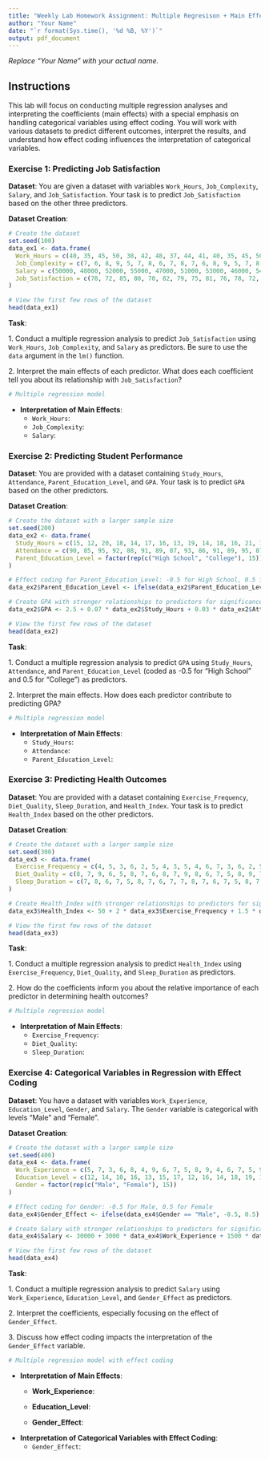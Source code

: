 ```yaml
---
title: "Weekly Lab Homework Assignment: Multiple Regresison + Main Effects"
author: "Your Name"
date: "`r format(Sys.time(), '%d %B, %Y')`"
output: pdf_document
---
```


*Replace "Your Name" with your actual name.*

## Instructions

This lab will focus on conducting multiple regression analyses and interpreting the coefficients (main effects) with a special emphasis on handling categorical variables using effect coding. You will work with various datasets to predict different outcomes, interpret the results, and understand how effect coding influences the interpretation of categorical variables.

### Exercise 1: Predicting Job Satisfaction

**Dataset**: You are given a dataset with variables `Work_Hours`, `Job_Complexity`, `Salary`, and `Job_Satisfaction`. Your task is to predict `Job_Satisfaction` based on the other three predictors.

**Dataset Creation**:

```r
# Create the dataset
set.seed(100)
data_ex1 <- data.frame(
  Work_Hours = c(40, 35, 45, 50, 38, 42, 48, 37, 44, 41, 40, 35, 45, 50, 38, 42, 48, 37, 44, 41, 40, 35, 45, 50, 38, 42, 48, 37, 44, 41, 40, 35, 45, 50, 38, 42, 48, 37, 44, 41, 40, 35, 45, 50, 38, 42, 48, 37, 44, 41, 40, 35, 45, 50, 38, 42, 48, 37, 44, 41, 40, 35, 45, 50, 38, 42, 48, 37, 44, 41, 40, 35, 45, 50, 38, 42, 48, 37, 44, 41, 40, 35, 45, 50, 38, 42, 48, 37, 44, 41, 40, 35, 45, 50, 38, 42, 48, 37, 44, 41),
  Job_Complexity = c(7, 6, 8, 9, 5, 7, 8, 6, 7, 8, 7, 6, 8, 9, 5, 7, 8, 6, 7, 8, 7, 6, 8, 9, 5, 7, 8, 6, 7, 8, 7, 6, 8, 9, 5, 7, 8, 6, 7, 8, 7, 6, 8, 9, 5, 7, 8, 6, 7, 8, 7, 6, 8, 9, 5, 7, 8, 6, 7, 8, 7, 6, 8, 9, 5, 7, 8, 6, 7, 8, 7, 6, 8, 9, 5, 7, 8, 6, 7, 8, 7, 6, 8, 9, 5, 7, 8, 6, 7, 8, 7, 6, 8, 9, 5, 7, 8, 6, 7, 8),
  Salary = c(50000, 48000, 52000, 55000, 47000, 51000, 53000, 46000, 54000, 49500, 50000, 48000, 52000, 55000, 47000, 51000, 53000, 46000, 54000, 49500, 50000, 48000, 52000, 55000, 47000, 51000, 53000, 46000, 54000, 49500, 50000, 48000, 52000, 55000, 47000, 51000, 53000, 46000, 54000, 49500, 50000, 48000, 52000, 55000, 47000, 51000, 53000, 46000, 54000, 49500, 50000, 48000, 52000, 55000, 47000, 51000, 53000, 46000, 54000, 49500, 50000, 48000, 52000, 55000, 47000, 51000, 53000, 46000, 54000, 49500, 50000, 48000, 52000, 55000, 47000, 51000, 53000, 46000, 54000, 49500, 50000, 48000, 52000, 55000, 47000, 51000, 53000, 46000, 54000, 49500, 50000, 48000, 52000, 55000, 47000, 51000, 53000, 46000, 54000, 49500),
  Job_Satisfaction = c(78, 72, 85, 80, 70, 82, 79, 75, 81, 76, 78, 72, 85, 80, 70, 82, 79, 75, 81, 76, 78, 72, 85, 80, 70, 82, 79, 75, 81, 76, 78, 72, 85, 80, 70, 82, 79, 75, 81, 76, 78, 72, 85, 80, 70, 82, 79, 75, 81, 76, 78, 72, 85, 80, 70, 82, 79, 75, 81, 76, 78, 72, 85, 80, 70, 82, 79, 75, 81, 76, 78, 72, 85, 80, 70, 82, 79, 75, 81, 76, 78, 72, 85, 80, 70, 82, 79, 75, 81, 76, 78, 72, 85, 80, 70, 82, 79, 75, 81, 76)
)

# View the first few rows of the dataset
head(data_ex1)
```

**Task**:

1\. Conduct a multiple regression analysis to predict `Job_Satisfaction` using `Work_Hours`, `Job_Complexity`, and `Salary` as predictors. Be sure to use the `data` argument in the `lm()` function.

2\. Interpret the main effects of each predictor. What does each coefficient tell you about its relationship with `Job_Satisfaction`?

```r
# Multiple regression model

```

-   **Interpretation of Main Effects**:
    -   `Work_Hours`:
    -   `Job_Complexity`:
    -   `Salary`:

### Exercise 2: Predicting Student Performance

**Dataset**: You are provided with a dataset containing `Study_Hours`, `Attendance`, `Parent_Education_Level`, and `GPA`. Your task is to predict `GPA` based on the other predictors.

**Dataset Creation**:

```r
# Create the dataset with a larger sample size
set.seed(200)
data_ex2 <- data.frame(
  Study_Hours = c(15, 12, 20, 18, 14, 17, 16, 13, 19, 14, 18, 16, 21, 13, 15, 20, 19, 18, 17, 16, 12, 14, 13, 20, 21, 22, 17, 19, 15, 16),
  Attendance = c(90, 85, 95, 92, 88, 91, 89, 87, 93, 86, 91, 89, 95, 87, 90, 96, 94, 93, 89, 90, 85, 88, 87, 95, 96, 97, 92, 94, 88, 89),
  Parent_Education_Level = factor(rep(c("High School", "College"), 15))
)

# Effect coding for Parent_Education_Level: -0.5 for High School, 0.5 for College
data_ex2$Parent_Education_Level <- ifelse(data_ex2$Parent_Education_Level == "High School", -0.5, 0.5)

# Create GPA with stronger relationships to predictors for significance
data_ex2$GPA <- 2.5 + 0.07 * data_ex2$Study_Hours + 0.03 * data_ex2$Attendance + 0.4 * data_ex2$Parent_Education_Level + rnorm(30, 0, 0.1)

# View the first few rows of the dataset
head(data_ex2)


```

**Task**:

1\. Conduct a multiple regression analysis to predict `GPA` using `Study_Hours`, `Attendance`, and `Parent_Education_Level` (coded as -0.5 for "High School" and 0.5 for "College") as predictors.

2\. Interpret the main effects. How does each predictor contribute to predicting GPA?

```r
# Multiple regression model

```

-   **Interpretation of Main Effects**:
    -   `Study_Hours`:
    -   `Attendance`:
    -   `Parent_Education_Level`:

### Exercise 3: Predicting Health Outcomes

**Dataset**: You are provided with a dataset containing `Exercise_Frequency`, `Diet_Quality`, `Sleep_Duration`, and `Health_Index`. Your task is to predict `Health_Index` based on the other predictors.

**Dataset Creation**:

```r
# Create the dataset with a larger sample size
set.seed(300)
data_ex3 <- data.frame(
  Exercise_Frequency = c(4, 5, 3, 6, 2, 5, 4, 3, 5, 4, 6, 7, 3, 6, 2, 5, 7, 8, 4, 5, 3, 6, 7, 2, 4, 5, 6, 3, 7, 8),
  Diet_Quality = c(8, 7, 9, 6, 5, 8, 7, 6, 8, 7, 9, 8, 6, 7, 5, 8, 9, 7, 8, 7, 9, 6, 8, 5, 7, 6, 9, 8, 7, 6),
  Sleep_Duration = c(7, 8, 6, 7, 5, 8, 7, 6, 7, 7, 8, 7, 6, 7, 5, 8, 7, 8, 6, 7, 6, 7, 8, 5, 7, 8, 7, 6, 7, 8)
)

# Create Health_Index with stronger relationships to predictors for significance
data_ex3$Health_Index <- 50 + 2 * data_ex3$Exercise_Frequency + 1.5 * data_ex3$Diet_Quality + 1 * data_ex3$Sleep_Duration + rnorm(30, 0, 2)

# View the first few rows of the dataset
head(data_ex3)

```

**Task**:

1\. Conduct a multiple regression analysis to predict `Health_Index` using `Exercise_Frequency`, `Diet_Quality`, and `Sleep_Duration` as predictors.

2\. How do the coefficients inform you about the relative importance of each predictor in determining health outcomes?

```r
# Multiple regression model

```

-   **Interpretation of Main Effects**:
    -   `Exercise_Frequency`:
    -   `Diet_Quality`:
    -   `Sleep_Duration`:

### Exercise 4: Categorical Variables in Regression with Effect Coding

**Dataset**: You have a dataset with variables `Work_Experience`, `Education_Level`, `Gender`, and `Salary`. The `Gender` variable is categorical with levels "Male" and "Female".

**Dataset Creation**:

```r
# Create the dataset with a larger sample size
set.seed(400)
data_ex4 <- data.frame(
  Work_Experience = c(5, 7, 3, 6, 8, 4, 9, 6, 7, 5, 8, 9, 4, 6, 7, 5, 9, 10, 6, 7, 4, 5, 7, 6, 8, 9, 10, 5, 6, 8),
  Education_Level = c(12, 14, 10, 16, 13, 15, 17, 12, 16, 14, 18, 19, 11, 14, 15, 13, 18, 20, 14, 15, 11, 13, 15, 14, 17, 18, 19, 13, 15, 17),
  Gender = factor(rep(c("Male", "Female"), 15))
)

# Effect coding for Gender: -0.5 for Male, 0.5 for Female
data_ex4$Gender_Effect <- ifelse(data_ex4$Gender == "Male", -0.5, 0.5)

# Create Salary with stronger relationships to predictors for significance
data_ex4$Salary <- 30000 + 3000 * data_ex4$Work_Experience + 1500 * data_ex4$Education_Level + 5000 * data_ex4$Gender_Effect + rnorm(30, 0, 2000)

# View the first few rows of the dataset
head(data_ex4)


```

**Task**:

1\. Conduct a multiple regression analysis to predict `Salary` using `Work_Experience`, `Education_Level`, and `Gender_Effect` as predictors.

2\. Interpret the coefficients, especially focusing on the effect of `Gender_Effect`.

3\. Discuss how effect coding impacts the interpretation of the `Gender_Effect` variable.

```r
# Multiple regression model with effect coding

```

-   **Interpretation of Main Effects**:
    -   **Work_Experience**:

    -   **Education_Level**:

    -   **Gender_Effect**:
-   **Interpretation of Categorical Variables with Effect Coding**:
    -   `Gender_Effect`:
